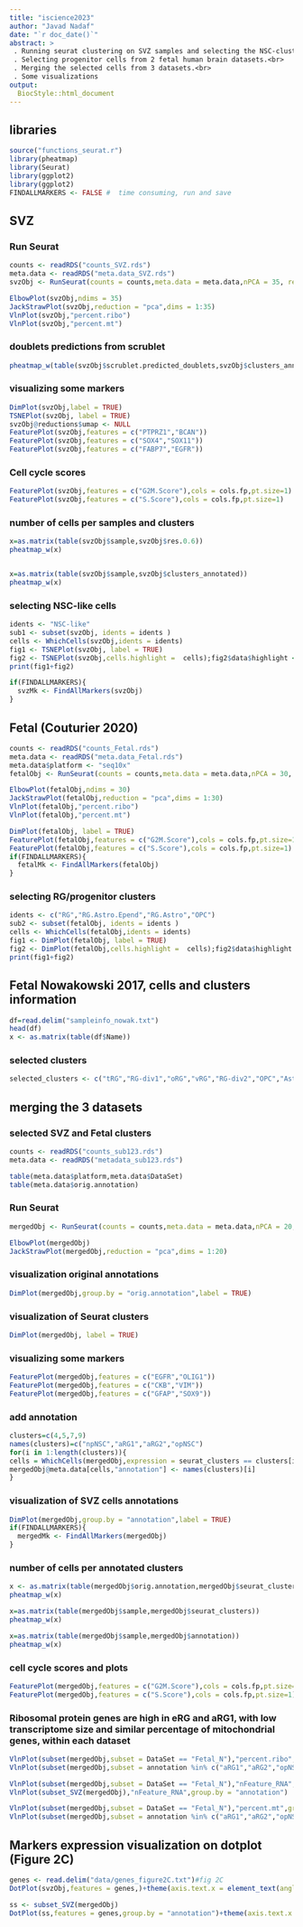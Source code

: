 ```yaml
---
title: "iscience2023"
author: "Javad Nadaf"
date: "`r doc_date()`"
abstract: > 
 . Running seurat clustering on SVZ samples and selecting the NSC-cluster.<br>
 . Selecting progenitor cells from 2 fetal human brain datasets.<br>
 . Merging the selected cells from 3 datasets.<br>
 . Some visualizations
output:
  BiocStyle::html_document
---
```



## libraries

```r
source("functions_seurat.r")
library(pheatmap)
library(Seurat)
library(ggplot2)
library(ggplot2)
FINDALLMARKERS <- FALSE #  time consuming, run and save
```

## SVZ

### Run Seurat

```r
counts <- readRDS("counts_SVZ.rds")
meta.data <- readRDS("meta.data_SVZ.rds")
svzObj <- RunSeurat(counts = counts,meta.data = meta.data,nPCA = 35, resolution = 0.6)
```

```r
ElbowPlot(svzObj,ndims = 35)
JackStrawPlot(svzObj,reduction = "pca",dims = 1:35)
VlnPlot(svzObj,"percent.ribo")
VlnPlot(svzObj,"percent.mt")
```

### doublets predictions from scrublet

```r
pheatmap_w(table(svzObj$scrublet.predicted_doublets,svzObj$clusters_annotated),fontsize_number = 15)
```

### visualizing some markers

```r
DimPlot(svzObj,label = TRUE)
TSNEPlot(svzObj, label = TRUE)
svzObj@reductions$umap <- NULL
FeaturePlot(svzObj,features = c("PTPRZ1","BCAN"))
FeaturePlot(svzObj,features = c("SOX4","SOX11"))
FeaturePlot(svzObj,features = c("FABP7","EGFR"))
```

### Cell cycle scores

```r
FeaturePlot(svzObj,features = c("G2M.Score"),cols = cols.fp,pt.size=1)
FeaturePlot(svzObj,features = c("S.Score"),cols = cols.fp,pt.size=1)
```

### number of cells per samples and clusters

```r
x=as.matrix(table(svzObj$sample,svzObj$res.0.6))
pheatmap_w(x)


x=as.matrix(table(svzObj$sample,svzObj$clusters_annotated))
pheatmap_w(x)


```

### selecting NSC-like cells

```r

idents <- "NSC-like"
sub1 <- subset(svzObj, idents = idents )
cells <- WhichCells(svzObj,idents = idents)
fig1 <- TSNEPlot(svzObj, label = TRUE)
fig2 <- TSNEPlot(svzObj,cells.highlight =  cells);fig2$data$highlight <-  plyr::mapvalues(fig2$data$highlight,"Group_1","Selected")
print(fig1+fig2)

if(FINDALLMARKERS){
  svzMk <- FindAllMarkers(svzObj)
}
```

## Fetal (Couturier 2020)

```r
counts <- readRDS("counts_Fetal.rds")
meta.data <- readRDS("meta.data_Fetal.rds")
meta.data$platform <- "seq10x"
fetalObj <- RunSeurat(counts = counts,meta.data = meta.data,nPCA = 30, resolution = 0.6)
```

```r
ElbowPlot(fetalObj,ndims = 30)
JackStrawPlot(fetalObj,reduction = "pca",dims = 1:30)
VlnPlot(fetalObj,"percent.ribo")
VlnPlot(fetalObj,"percent.mt")
```

```r
DimPlot(fetalObj, label = TRUE)
FeaturePlot(fetalObj,features = c("G2M.Score"),cols = cols.fp,pt.size=1)
FeaturePlot(fetalObj,features = c("S.Score"),cols = cols.fp,pt.size=1)
if(FINDALLMARKERS){
  fetalMk <- FindAllMarkers(fetalObj)
}
```

### selecting RG/progenitor clusters

```r
idents <- c("RG","RG.Astro.Epend","RG.Astro","OPC")
sub2 <- subset(fetalObj, idents = idents )
cells <- WhichCells(fetalObj,idents = idents)
fig1 <- DimPlot(fetalObj, label = TRUE)
fig2 <- DimPlot(fetalObj,cells.highlight =  cells);fig2$data$highlight <-  plyr::mapvalues(fig2$data$highlight,"Group_1","Selected")
print(fig1+fig2)
```

## Fetal Nowakowski 2017, cells and clusters information

```r
df=read.delim("sampleinfo_nowak.txt")
head(df)
x <- as.matrix(table(df$Name))
```

### selected clusters

```r
selected_clusters <- c("tRG","RG-div1","oRG","vRG","RG-div2","OPC","Astrocyte","RG-early")
```

## merging the 3 datasets

### selected SVZ and Fetal clusters

```r
counts <- readRDS("counts_sub123.rds")
meta.data <- readRDS("metadata_sub123.rds")
```

```r
table(meta.data$platform,meta.data$DataSet)
table(meta.data$orig.annotation)
```

### Run Seurat

```r
mergedObj <- RunSeurat(counts = counts,meta.data = meta.data,nPCA = 20, resolution = 0.8,vars.to.regress = "platform")
```

```r
ElbowPlot(mergedObj)
JackStrawPlot(mergedObj,reduction = "pca",dims = 1:20)
```

### visualization original annotations

```r
DimPlot(mergedObj,group.by = "orig.annotation",label = TRUE)
```

### visualization of Seurat clusters

```r
DimPlot(mergedObj, label = TRUE)
```

### visualizing some markers

```r
FeaturePlot(mergedObj,features = c("EGFR","OLIG1"))
FeaturePlot(mergedObj,features = c("CKB","VIM"))
FeaturePlot(mergedObj,features = c("GFAP","SOX9"))
```

### add annotation

```r
clusters=c(4,5,7,9)
names(clusters)=c("npNSC","aRG1","aRG2","opNSC")
for(i in 1:length(clusters)){
cells = WhichCells(mergedObj,expression = seurat_clusters == clusters[i] & DataSet=="SVZ")
mergedObj@meta.data[cells,"annotation"] <- names(clusters)[i]
}
```

### visualization of SVZ cells annotations

```r
DimPlot(mergedObj,group.by = "annotation",label = TRUE)
if(FINDALLMARKERS){
  mergedMk <- FindAllMarkers(mergedObj)
}
```

### number of cells per annotated clusters

```r
x <- as.matrix(table(mergedObj$orig.annotation,mergedObj$seurat_clusters))
pheatmap_w(x)

x=as.matrix(table(mergedObj$sample,mergedObj$seurat_clusters))
pheatmap_w(x)

x=as.matrix(table(mergedObj$sample,mergedObj$annotation))
pheatmap_w(x)

```

### cell cycle scores and plots

```r
FeaturePlot(mergedObj,features = c("G2M.Score"),cols = cols.fp,pt.size=1)
FeaturePlot(mergedObj,features = c("S.Score"),cols = cols.fp,pt.size=1)
```

### Ribosomal protein genes are high in eRG and aRG1, with low transcriptome size and similar percentage of mitochondrial genes, within each dataset

```r
VlnPlot(subset(mergedObj,subset = DataSet == "Fetal_N"),"percent.ribo",group.by = "orig.annotation")
VlnPlot(subset(mergedObj,subset = annotation %in% c("aRG1","aRG2","opNSC","npNSC")),"percent.ribo",group.by = "annotation")

VlnPlot(subset(mergedObj,subset = DataSet == "Fetal_N"),"nFeature_RNA",group.by = "orig.annotation")
VlnPlot(subset_SVZ(mergedObj),"nFeature_RNA",group.by = "annotation")

VlnPlot(subset(mergedObj,subset = DataSet == "Fetal_N"),"percent.mt",group.by = "orig.annotation")
VlnPlot(subset(mergedObj,subset = annotation %in% c("aRG1","aRG2","opNSC","npNSC")),"percent.mt",group.by = "annotation")
```


## Markers expression visualization on dotplot (Figure 2C)

```r

genes <- read.delim("data/genes_figure2C.txt")#fig 2C
DotPlot(svzObj,features = genes,)+theme(axis.text.x = element_text(angle = 90, vjust = 0.5, hjust=1,size = 10))

ss <- subset_SVZ(mergedObj)
DotPlot(ss,features = genes,group.by = "annotation")+theme(axis.text.x = element_text(angle = 90, vjust = 0.5, hjust=1,size = 10))

```
